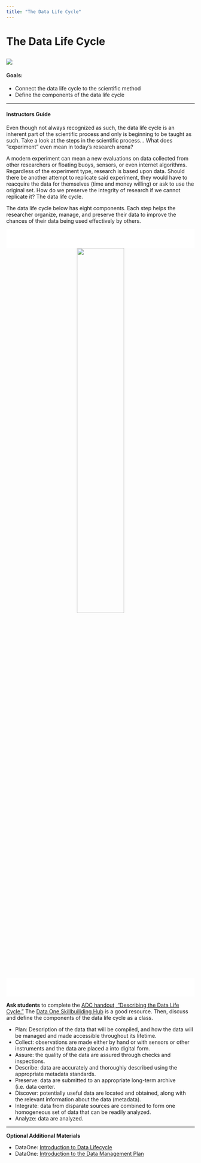 ```yaml
---
title: "The Data Life Cycle"
---
```

# The Data Life Cycle

![](images/lifecyclebanner.png) 
--------------

#### **Goals**: 

* Connect the data life cycle to the scientific method
* Define the components of the data life cycle 

---------------

#### **Instructors Guide **

Even though not always recognized as such, the data life cycle is an inherent part of the scientific process and only is beginning to be taught as such. Take a look at the steps in the scientific process… What does “experiment” even mean in today’s research arena?

A modern experiment can mean a new evaluations on data collected from other researchers or floating buoys, sensors, or even internet algorithms. Regardless of the experiment type, research is based upon data. Should there be another attempt to replicate said experiment, they would have to reacquire the data for themselves (time and money willing) or ask to use the original set. How do we preserve the integrity of research if we cannot replicate it? The data life cycle.
 
The data life cycle below has eight components. Each step helps the researcher organize, manage, and preserve their data to improve the chances of their data being used effectively by others. 

<div style="background: #ffffff; position: relative; height: 50px; right: 0px; left: 0px;"></div>

<center>
![](images/datalifecycle.png){width="50%"}
</center>

<div style="background: #ffffff; position: relative; height: 50px; right: 0px; left: 0px;"></div>

**Ask students** to complete the [ADC handout, “Describing the Data Life Cycle."](https://drive.google.com/file/d/11qQBd_e1FqAQCSQXtwui8naJXcrF66wG/view?usp=sharing) The [Data One Skillbuiliding Hub](https://dataoneorg.github.io/Education/) is a good resource. Then, discuss and define the components of the data life cycle as a class. 

* Plan: Description of the data that will be compiled, and how the data will be managed and made accessible throughout its lifetime.
* Collect: observations are made either by hand or with sensors or other instruments and the data are placed a into digital form.
* Assure: the quality of the data are assured through checks and inspections.
* Describe: data are accurately and thoroughly described using the appropriate metadata standards.
* Preserve: data are submitted to an appropriate long-term archive (i.e. data center.
* Discover: potentially useful data are located and obtained, along with the relevant information about the data (metadata).
* Integrate: data from disparate sources are combined to form one homogeneous set of data that can be readily analyzed.
* Analyze: data are analyzed.

---------------

**Optional Additional Materials**

* DataOne: [Introduction to Data Lifecycle](https://old.dataone.org/sites/all/documents/education-modules/handouts/L01_DataManagement_Handout.pdf)
* DataOne: [Introduction to the Data Management Plan](https://old.dataone.org/sites/all/documents/education-modules/handouts/L03_DataManagement_Handout.pdf)
